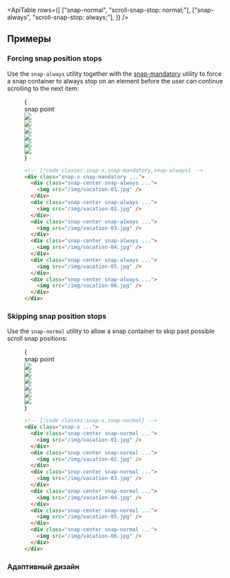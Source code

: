 

<ApiTable
  rows={[
    ["snap-normal", "scroll-snap-stop: normal;"],
    ["snap-always", "scroll-snap-stop: always;"],
  ]}
/>

## Примеры

### Forcing snap position stops

Use the `snap-always` utility together with the [snap-mandatory](/docs/scroll-snap-type#mandatory-scroll-snapping) utility to force a snap container to always stop on an element before the user can continue scrolling to the next item:

<Figure hint="Scroll in the grid of images to see the expected behavior">

<Example padding={false}>
  {
    <div className="relative">
      <div className="mb-6 ml-[50%] flex items-end justify-start pt-10">
        <div className="dark:highlight-white/10 ml-2 rounded bg-indigo-50 px-1.5 font-mono text-[0.625rem] leading-6 text-indigo-600 ring-1 ring-indigo-600 ring-inset dark:bg-indigo-500 dark:text-white dark:ring-0">
          snap point
        </div>
        <div className="absolute top-0 bottom-0 left-1/2 border-l border-indigo-500"></div>
      </div>
      <div className="relative flex w-full snap-x snap-mandatory gap-6 overflow-x-auto pb-14">
        <div className="shrink-0 snap-center">
          <div className="w-4 shrink-0 sm:w-37"></div>
        </div>
        <div className="shrink-0 snap-center snap-always first:pl-8 last:pr-8">
          <img
            className="h-40 w-80 shrink-0 rounded-lg bg-white object-cover"
            src="https://images.unsplash.com/photo-1604999565976-8913ad2ddb7c?ixlib=rb-1.2.1&ixid=MnwxMjA3fDB8MHxwaG90by1wYWdlfHx8fGVufDB8fHx8&auto=format&fit=crop&w=320&h=160&q=80"
          />
        </div>
        <div className="shrink-0 snap-center snap-always first:pl-8 last:pr-8">
          <img
            className="h-40 w-80 shrink-0 rounded-lg bg-white object-cover"
            src="https://images.unsplash.com/photo-1540206351-d6465b3ac5c1?ixlib=rb-1.2.1&ixid=MnwxMjA3fDB8MHxwaG90by1wYWdlfHx8fGVufDB8fHx8&auto=format&fit=crop&w=320&h=160&q=80"
          />
        </div>
        <div className="shrink-0 snap-center snap-always first:pl-8 last:pr-8">
          <img
            className="h-40 w-80 shrink-0 rounded-lg bg-white object-cover"
            src="https://images.unsplash.com/photo-1622890806166-111d7f6c7c97?ixlib=rb-1.2.1&ixid=MnwxMjA3fDB8MHxwaG90by1wYWdlfHx8fGVufDB8fHx8&auto=format&fit=crop&w=320&h=160&q=80"
          />
        </div>
        <div className="shrink-0 snap-center snap-always first:pl-8 last:pr-8">
          <img
            className="h-40 w-80 shrink-0 rounded-lg bg-white object-cover"
            src="https://images.unsplash.com/photo-1590523277543-a94d2e4eb00b?ixlib=rb-1.2.1&ixid=MnwxMjA3fDB8MHxwaG90by1wYWdlfHx8fGVufDB8fHx8&auto=format&fit=crop&w=320&h=160&q=80"
          />
        </div>
        <div className="shrink-0 snap-center snap-always first:pl-8 last:pr-8">
          <img
            className="h-40 w-80 shrink-0 rounded-lg bg-white object-cover"
            src="https://images.unsplash.com/photo-1575424909138-46b05e5919ec?ixlib=rb-1.2.1&ixid=MnwxMjA3fDB8MHxwaG90by1wYWdlfHx8fGVufDB8fHx8&auto=format&fit=crop&w=320&h=160&q=80"
          />
        </div>
        <div className="shrink-0 snap-center snap-always first:pl-8 last:pr-8">
          <img
            className="h-40 w-80 shrink-0 rounded-lg bg-white object-cover"
            src="https://images.unsplash.com/photo-1559333086-b0a56225a93c?ixlib=rb-1.2.1&ixid=MnwxMjA3fDB8MHxwaG90by1wYWdlfHx8fGVufDB8fHx8&auto=format&fit=crop&w=320&h=160&q=80"
          />
        </div>
        <div className="shrink-0 snap-center">
          <div className="w-4 shrink-0 sm:w-37"></div>
        </div>
      </div>
    </div>
  }
</Example>

```html
<!-- [!code classes:snap-x,snap-mandatory,snap-always] -->
<div class="snap-x snap-mandatory ...">
  <div class="snap-center snap-always ...">
    <img src="/img/vacation-01.jpg" />
  </div>
  <div class="snap-center snap-always ...">
    <img src="/img/vacation-02.jpg" />
  </div>
  <div class="snap-center snap-always ...">
    <img src="/img/vacation-03.jpg" />
  </div>
  <div class="snap-center snap-always ...">
    <img src="/img/vacation-04.jpg" />
  </div>
  <div class="snap-center snap-always ...">
    <img src="/img/vacation-05.jpg" />
  </div>
  <div class="snap-center snap-always ...">
    <img src="/img/vacation-06.jpg" />
  </div>
</div>
```

</Figure>

### Skipping snap position stops

Use the `snap-normal` utility to allow a snap container to skip past possible scroll snap positions:

<Figure hint="Scroll in the grid of images to see the expected behavior">

<Example padding={false}>
  {
    <div className="relative">
      <div className="mb-6 ml-[50%] flex items-end justify-start pt-10">
        <div className="dark:highlight-white/10 ml-2 rounded bg-indigo-50 px-1.5 font-mono text-[0.625rem] leading-6 text-indigo-600 ring-1 ring-indigo-600 ring-inset dark:bg-indigo-500 dark:text-white dark:ring-0">
          snap point
        </div>
        <div className="absolute top-0 bottom-0 left-1/2 border-l border-indigo-500"></div>
      </div>
      <div className="relative flex w-full snap-x gap-6 overflow-x-auto pb-14">
        <div className="shrink-0 snap-center">
          <div className="w-4 shrink-0 sm:w-37"></div>
        </div>
        <div className="shrink-0 snap-center snap-normal first:pl-8 last:pr-8">
          <img
            className="h-40 w-80 shrink-0 rounded-lg bg-white object-cover"
            src="https://images.unsplash.com/photo-1604999565976-8913ad2ddb7c?ixlib=rb-1.2.1&ixid=MnwxMjA3fDB8MHxwaG90by1wYWdlfHx8fGVufDB8fHx8&auto=format&fit=crop&w=320&h=160&q=80"
          />
        </div>
        <div className="shrink-0 snap-center snap-normal first:pl-8 last:pr-8">
          <img
            className="h-40 w-80 shrink-0 rounded-lg bg-white object-cover"
            src="https://images.unsplash.com/photo-1540206351-d6465b3ac5c1?ixlib=rb-1.2.1&ixid=MnwxMjA3fDB8MHxwaG90by1wYWdlfHx8fGVufDB8fHx8&auto=format&fit=crop&w=320&h=160&q=80"
          />
        </div>
        <div className="shrink-0 snap-center snap-normal first:pl-8 last:pr-8">
          <img
            className="h-40 w-80 shrink-0 rounded-lg bg-white object-cover"
            src="https://images.unsplash.com/photo-1622890806166-111d7f6c7c97?ixlib=rb-1.2.1&ixid=MnwxMjA3fDB8MHxwaG90by1wYWdlfHx8fGVufDB8fHx8&auto=format&fit=crop&w=320&h=160&q=80"
          />
        </div>
        <div className="shrink-0 snap-center snap-normal first:pl-8 last:pr-8">
          <img
            className="h-40 w-80 shrink-0 rounded-lg bg-white object-cover"
            src="https://images.unsplash.com/photo-1590523277543-a94d2e4eb00b?ixlib=rb-1.2.1&ixid=MnwxMjA3fDB8MHxwaG90by1wYWdlfHx8fGVufDB8fHx8&auto=format&fit=crop&w=320&h=160&q=80"
          />
        </div>
        <div className="shrink-0 snap-center snap-normal first:pl-8 last:pr-8">
          <img
            className="h-40 w-80 shrink-0 rounded-lg bg-white object-cover"
            src="https://images.unsplash.com/photo-1575424909138-46b05e5919ec?ixlib=rb-1.2.1&ixid=MnwxMjA3fDB8MHxwaG90by1wYWdlfHx8fGVufDB8fHx8&auto=format&fit=crop&w=320&h=160&q=80"
          />
        </div>
        <div className="shrink-0 snap-center snap-normal first:pl-8 last:pr-8">
          <img
            className="h-40 w-80 shrink-0 rounded-lg bg-white object-cover"
            src="https://images.unsplash.com/photo-1559333086-b0a56225a93c?ixlib=rb-1.2.1&ixid=MnwxMjA3fDB8MHxwaG90by1wYWdlfHx8fGVufDB8fHx8&auto=format&fit=crop&w=320&h=160&q=80"
          />
        </div>
        <div className="shrink-0 snap-center">
          <div className="w-4 shrink-0 sm:w-37"></div>
        </div>
      </div>
    </div>
  }
</Example>

```html
<!-- [!code classes:snap-x,snap-normal] -->
<div class="snap-x ...">
  <div class="snap-center snap-normal ...">
    <img src="/img/vacation-01.jpg" />
  </div>
  <div class="snap-center snap-normal ...">
    <img src="/img/vacation-02.jpg" />
  </div>
  <div class="snap-center snap-normal ...">
    <img src="/img/vacation-03.jpg" />
  </div>
  <div class="snap-center snap-normal ...">
    <img src="/img/vacation-04.jpg" />
  </div>
  <div class="snap-center snap-normal ...">
    <img src="/img/vacation-05.jpg" />
  </div>
  <div class="snap-center snap-normal ...">
    <img src="/img/vacation-06.jpg" />
  </div>
</div>
```

</Figure>

### Адаптивный дизайн

<ResponsiveDesign property="scroll-snap-stop" defaultClass="snap-always" featuredClass="snap-normal" />
